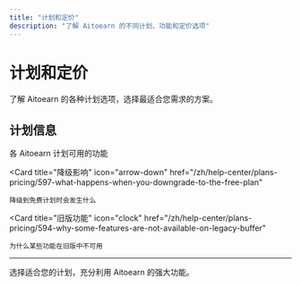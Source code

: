 ```yaml
---
title: "计划和定价"
description: "了解 Aitoearn 的不同计划、功能和定价选项"
---
```

# 计划和定价

了解 Aitoearn 的各种计划选项，选择最适合您需求的方案。

## 计划信息

<CardGroup cols={2}>
  <Card
    title="功能对比"
    icon="table"
    href="/zh/help-center/plans-pricing/595-features-available-on-each-buffer-plan"
  >
    各 Aitoearn 计划可用的功能
  </Card>
  
  <Card
    title="降级影响"
    icon="arrow-down"
    href="/zh/help-center/plans-pricing/597-what-happens-when-you-downgrade-to-the-free-plan"
  >
    降级到免费计划时会发生什么
  </Card>
  
  <Card
    title="旧版功能"
    icon="clock"
    href="/zh/help-center/plans-pricing/594-why-some-features-are-not-available-on-legacy-buffer"
  >
    为什么某些功能在旧版中不可用
  </Card>
</CardGroup>

---

选择适合您的计划，充分利用 Aitoearn 的强大功能。
